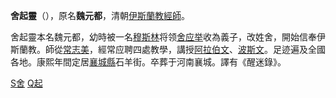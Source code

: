 '''舍起靈'''（{{bd|1634年||1710年||catIdx=S,舍}}），原名'''魏元都'''，清朝[[伊斯蘭教|伊斯蘭教]][[經師|經師]]。 

舍起靈本名魏元都，幼時被一名[[穆斯林|穆斯林]]将领[[舍应举|舍应举]]收為義子，改姓舍，開始信奉伊斯蘭教。師從[[常志美|常志美]]，經常应聘四處教學，講授[[阿拉伯文|阿拉伯文]]、[[波斯文|波斯文]]。足迹遍及全國各地。康熙年間定居[[襄城縣|襄城縣]]石羊街。卒葬于河南襄城。譯有《醒迷錄》。

{{清朝人物小作品}}

[[Category:清朝穆斯林|S舍]]
[[Category:舍姓|Q起]]